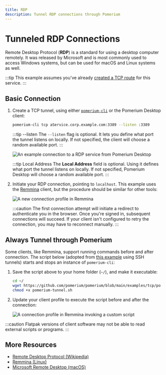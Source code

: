 ```yaml
---
title: RDP
description: Tunnel RDP connections through Pomerium
---
```



# Tunneled RDP Connections

Remote Desktop Protocol (**RDP**) is a standard for using a desktop computer remotely. It was released by Microsoft and is most commonly used to access Windows systems, but can be used for macOS and Linux systems as well.

:::tip
This example assumes you've already [created a TCP route](/docs/capabilities/tcp#configure-routes) for this service.
:::

## Basic Connection

1. Create a TCP tunnel, using either [`pomerium-cli`](/docs/pomerium-core/install/pomerium-cli) or the Pomerium Desktop client:

    <Tabs>
    <TabItem value="pomerium-cli" label="pomerium-cli">

    ```bash
    pomerium-cli tcp aService.corp.example.com:3389 --listen :3389
    ```

    :::tip --listen
    The `--listen` flag is optional. It lets you define what port the tunnel listens on locally. If not specified, the client will choose a random available port.
    :::

    </TabItem>
    <TabItem value="Pomerium Desktop" label="Pomerium Desktop">

    ![An example connection to a RDP service from Pomerium Desktop](img/desktop/example-rdp-connection.png)

    :::tip Local Address
    The **Local Address** field is optional. Using it defines what port the tunnel listens on locally. If not specified, Pomerium Desktop will choose a random available port.
    :::

    </TabItem>
    </Tabs>

1. Initiate your RDP connection, pointing to `localhost`. This example uses the [Remmina](https://remmina.org/) client, but the procedure should be similar for other tools:

    ![A new connection profile in Remmina](img/remmina-connection-profile.png)

    :::caution
    The first connection attempt will initiate a redirect to authenticate you in the browser. Once you're signed in, subsequent connections will succeed. If your client isn't configured to retry the connection, you may have to reconnect manually.
    :::


## Always Tunnel through Pomerium

Some clients, like Remmina, support running commands before and after connection. The script below (adopted from [this example](https://kgibran.wordpress.com/2019/03/13/remmina-rdp-ssh-tunnel-with-pre-and-post-scripts/) using SSH tunnels) starts and stops an instance of `pomerium-cli`:

<TunnelExample/>

1. Save the script above to your home folder (`~/`), and make it executable:

    ```bash
    cd ~/
    wget https://github.com/pomerium/pomerium/blob/main/examples/tcp/pomerium-tunnel.sh
    chmod +x pomerium-tunnel.sh
    ```

1. Update your client profile to execute the script before and after the connection:

    ![A connection profile in Remmina invoking a custom script](img/remmina-connection-scripted.png)

:::caution
Flatpak versions of client software may not be able to read external scripts or programs.
:::

## More Resources

- [Remote Desktop Protocol (Wikipedia)](https://en.wikipedia.org/wiki/Remote_Desktop_Protocol)
- [Remmina (Linux)](https://remmina.org/)
- [Microsoft Remote Desktop (macOS)](https://apps.apple.com/us/app/microsoft-remote-desktop/id1295203466?mt=12)
